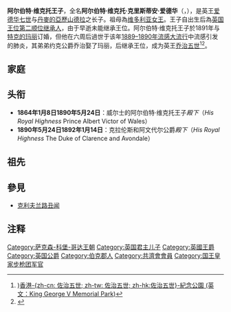 {{noteTA
|G1 = Country
|G2 = PP
|G3 = UK Places
|G4 = PoliticiansUK
|1=zh:佐治;zh-hans:乔治;zh-hk:佐治;zh-sg:乔治;zh-tw:喬治;zh-cn:乔治
}}

{{Infobox royalty
| name = 阿尔伯特·维克托·克里斯蒂安·爱德华
| title = [[克拉伦斯和阿文代尔公爵|克拉伦斯和阿文代尔公爵]]
| image = Albert Victor late 1880s.jpg
| caption = 15歲
| full name = Albert Victor Christian Edward
| house = [[萨克森-科堡-哥达王朝|萨克森-科堡-哥达王朝]]
| father = [[爱德华七世|爱德华七世]]
| mother = [[丹麥的亞歷山德拉|丹麥的亞歷山德拉]]
| birth_date = {{birth date|1864|1|8}}
| birth_place = {{UK}}[[伯克郡|伯克郡]][[溫莎_(伯克郡)|温莎]][[浮若阁摩尔宫|浮若阁摩尔宫]]
| death_date = {{death date and age|1892|1|14|1864|1|8}}
| death_place = {{UK}}[[诺福克郡|诺福克郡]][[桑德林汉姆府|桑德林汉姆府]]
| date of burial = 1892年1月20日
| place of burial = {{UK}}[[温莎城堡|温莎城堡]][[圣乔治礼拜堂|圣乔治礼拜堂]]
}}
'''阿尔伯特·维克托王子'''，全名'''阿尔伯特·维克托·克里斯蒂安·爱德华'''（{{lang-en|Albert Victor Christian Edward}}，{{bd|1864年|1月8日|1892年|1月14日|}}），是英王[[爱德华七世|爱德华七世]]与[[丹麥的亞歷山德拉|丹麥的亞歷山德拉]]之长子。祖母為[[维多利亚女王|维多利亚女王]]。王子自出生后為[[英国王位继承|英国王位第二顺位继承人]]，由于早逝未能继承王位。阿尔伯特·维克托王子於1891年与[[特克的玛丽|特克的玛丽]]订婚，但他在六周后過世于该年[[1889–1890年流感大流行|1889–1890年流感大流行]]中流感引发的肺炎，其弟弟约克公爵乔治娶了玛丽，后继承王位，成为英王[[乔治五世|乔治五世]]<ref>)[http://www.guideguide.hk/wp-content/uploads/2016/02/20160202A-02.jpg 香港-{zh-cn: 佐治五世; zh-tw: 佐治五世; zh-hk:佐治五世}-紀念公園 (英文：King George V Memorial Park) ]</ref><ref>{{Cite web|title=佐治五世 - Google 搜索|url=https://www.google.com.hk/search?q=%E4%BD%90%E6%B2%BB%E4%BA%94%E4%B8%96&oq=%E4%BD%90%E6%B2%BB%E4%BA%94%E4%B8%96&aqs=chrome..69i57j69i61j69i60&sourceid=chrome&ie=UTF-8&npsic=0&rflfq=1&rlha=0&rllag=22303955,114164004,2865&tbm=lcl&rldimm=1671650890132855122&ved=0ahUKEwig2YDXzOzbAhURA4gKHc5GAwcQvS4IRTAA&rldoc=1&tbs=lrf:!2m1!1e2!2m1!1e3!3sIAE,lf:1,lf_ui:1#rlfi=hd:;si:1671650890132855122;mv:!1m3!1d33833.95757572247!2d114.14293489999999!3d22.3166983!2m3!1f0!2f0!3f0!3m2!1i266!2i220!4f13.1;tbs:lrf:!2m1!1e2!2m1!1e3!3sIAE,lf:1,lf_ui:1|accessdate=2020-10-22|work=www.google.com.hk}}</ref>。

==家庭==
==头衔==
*'''1864年1月8日{{ndash}}1890年5月24日'''：威尔士的阿尔伯特·维克托王子''殿下''（''His Royal Highness'' Prince Albert Victor of Wales）
*'''1890年5月24日{{ndash}}1892年1月14日'''：克拉伦斯和阿文代尔公爵''殿下''（''His Royal Highness'' The Duke of Clarence and Avondale）
==祖先==
{{Ahnentafel top|先祖}}<center>
{{ahnentafel-compact5
| style = font-size: 85%; 
|boxstyle_1=background-color: #ddf;
|boxstyle_2=background-color: #fdd;
|boxstyle_3=background-color: #ffc;
|boxstyle_4=background-color: #dfd;
|boxstyle_5=background-color: #9fe;
|1='''克拉伦斯和阿文代尔公爵阿尔伯特·维克托'''
|2='''父：'''英国国王[[爱德华七世|爱德华七世]]
|3='''母：'''英国王后[[亞歷山德拉王后|亚历山德拉]]
|4='''祖父：'''英国王夫[[阿爾伯特親王|阿爾伯特親王]]
|5='''祖母：'''英国女王[[维多利亚_(英国女王)|维多利亚]]
|6='''外祖父：'''丹麦国王[[克里斯蒂安九世|克里斯蒂安九世]]
|7='''外祖母：'''丹麦王后[[露易絲_(黑森-卡塞爾)|露易丝]]
|8='''曾祖父：'''萨克森-科堡-哥达公爵[[恩斯特一世_(萨克森-科堡-哥达)|恩斯特一世]]
|9='''曾祖母：'''公爵夫人[[路易丝公主_(萨克森-哥达-阿尔滕堡)|路易丝郡主]]
|10= '''外曾祖父：'''肯特及斯特拉森公爵[[愛德華王子_(肯特及斯特拉森公爵)|爱德华王子]]
|11='''外曾祖母：'''公爵夫人[[维多利亚公主_(萨克森-科堡-萨尔费尔德)|维多利亚郡主]]
|12='''外曾祖父：'''什勒斯維希-霍爾斯坦-索恩德堡-格呂克斯堡公爵[[腓特烈·威廉_(石勒苏益格-荷尔斯泰因-森讷堡-格吕克斯堡公爵)|腓特烈·威廉]]
|13='''外曾祖母：'''公爵夫人[[路易絲·卡羅琳_(黑森-卡塞爾)|路易絲·卡羅琳]]
|14='''外曾祖父：'''黑森-卡塞尔的{{le|威廉王子 (黑森-卡塞尔)|Prince William of Hesse-Kassel|威廉王子}}
|15='''外曾祖母：'''丹麦[[夏洛特公主_(丹麥)|夏洛特公主]]
|16='''高祖父：'''薩克森-科堡-薩爾費爾德公爵[[法蘭西斯_(薩克森-科堡-薩爾費爾德)|法蘭西斯]]
|17='''高祖母：'''公爵夫人{{le|奧古斯塔 (罗伊斯-埃伯斯多夫)|Countess Augusta of Reuss-Ebersdorf|奧古斯塔}}
|18='''外高祖父：'''薩克森-哥達-阿爾滕堡公爵[[奧古斯特_(薩克森-哥達-阿爾滕堡)|奧古斯特]]
|19='''外高祖母：'''公爵夫人{{le|路易丝·莎洛特女公爵 (梅克伦堡-什未林)|Duchess Louise Charlotte of Mecklenburg-Schwerin|路易丝·莎洛特}}
|20='''外高祖父：'''英国国王[[乔治三世_(英国)|乔治三世]]
|21='''外高祖母：'''英国王后[[夏洛特王后_(英国)|夏洛特]]
|22='''外高祖父：'''法蘭西斯（同上）<br>萨克森-科堡-萨尔费尔德公爵
|23='''外高祖母：'''公爵夫人奧古斯塔（同上）
|24='''外高祖父：'''{{le|腓特烈·卡尔·路德维希 (石勒苏益格-荷尔斯泰因-索恩德堡-贝克公爵)|Friedrich Karl Ludwig, Duke of Schleswig-Holstein-Sonderburg-Beck|腓特烈·卡尔·路德维希}}<br>{{le|石勒苏益格-荷尔斯泰因-索恩德堡-贝克|Schleswig-Holstein-Sonderburg-Beck}}公爵
|25='''外高祖母：'''[[施利本|施利本]]女伯爵{{le|弗里德里克 (施利本女伯爵)|Countess Friederike of Schlieben|弗里德里克}}
|26='''外高祖父：'''黑森-卡塞爾的[[卡爾王子_(黑森-卡塞爾)|卡爾王子]]
|27='''外高祖母：'''丹麥與挪威公主[[丹麥的路易絲_(1750-1831)|路易絲]]
|28='''外高祖父：'''黑森-卡塞尔{{le|腓特烈伯爵 (黑森-卡塞尔)|Prince Frederick of Hesse-Kassel|腓特烈伯爵}}
|29='''外高祖母：'''{{le|拿骚-乌辛根|Nassau-Usingen}}{{le|卡罗琳郡主 (拿骚-乌辛根)|Princess Caroline of Nassau-Usingen|卡罗琳郡主}}
|30='''外高祖父：'''丹麦王储[[弗雷德里克親王_(丹麥)|弗雷德里克亲王]]
|31='''外高祖母：'''[[梅克伦堡-什未林|梅克伦堡-什未林]]女公爵{{le|索菲亚·弗雷德里卡|Duchess Sophia Frederica of Mecklenburg-Schwerin}}
}}</center>
{{ahnentafel bottom}}

==參見==
*[[克利夫兰路丑闻|克利夫兰路丑闻]]

== 注释 ==

{{Reflist}}
{{英国王子}}
{{Authority control}}

{{DEFAULTSORT:Albert Victor}}
[[Category:萨克森-科堡-哥达王朝|Category:萨克森-科堡-哥达王朝]]
[[Category:英国君主儿子|Category:英国君主儿子]]
[[Category:英國王爵|Category:英國王爵]]
[[Category:英国公爵|Category:英国公爵]]
[[Category:伯克郡人|Category:伯克郡人]]
[[Category:共濟會會員|Category:共濟會會員]]
[[Category:国王皇家步枪团军官|Category:国王皇家步枪团军官]]